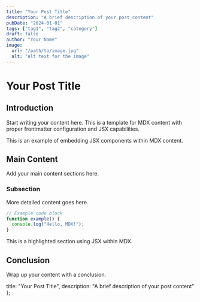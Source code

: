 ```yaml
---
title: "Your Post Title"
description: "A brief description of your post content"
pubDate: "2024-01-01"
tags: ["tag1", "tag2", "category"]
draft: false
author: "Your Name"
image: 
  url: "/path/to/image.jpg"
  alt: "Alt text for the image"
---
```



# Your Post Title

## Introduction

Start writing your content here. This is a template for MDX content with proper frontmatter configuration and JSX capabilities.

<CustomComponent title="Interactive Element">
  This is an example of embedding JSX components within MDX content.
</CustomComponent>

## Main Content

Add your main content sections here.

### Subsection

More detailed content goes here.

```javascript
// Example code block
function example() {
  console.log("Hello, MDX!");
}
```

<div className="highlight-box">
  <p>This is a highlighted section using JSX within MDX.</p>
</div>

## Conclusion

Wrap up your content with a conclusion.

  title: "Your Post Title",
  description: "A brief description of your post content"
};
